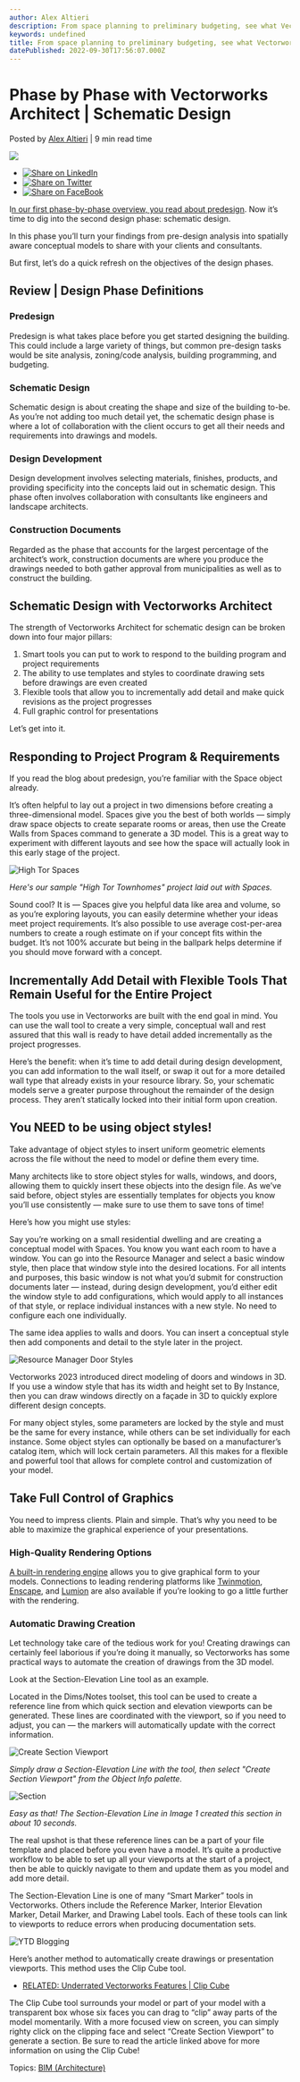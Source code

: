 ```yaml
---
author: Alex Altieri
description: From space planning to preliminary budgeting, see what Vectorworks Architect can do during schematic design.
keywords: undefined
title: From space planning to preliminary budgeting, see what Vectorworks Architect can do during schematic design. 
datePublished: 2022-09-30T17:56:07.000Z
---
```

  

# Phase by Phase with Vectorworks Architect | Schematic Design

 Posted by [Alex Altieri](https://blog.vectorworks.net/author/alex-altieri) | 9 min read time 

![](https://blog.vectorworks.net/hubfs/Blog%20Images/2022%20PVW%20Images/10_Schematic%20Design/Create%20Section%20Viewport.png) 

* [![Share on LinkedIn](https://2659751.fs1.hubspotusercontent-na1.net/hubfs/2659751/michaelDemo/share-LI.png)](http://www.linkedin.com/shareArticle?mini=true&url=https%3A%2F%2Fblog.vectorworks.net%2Fhow-does-vectorworks-work-in-schematic-design)
* [![Share on Twitter](https://2659751.fs1.hubspotusercontent-na1.net/hubfs/2659751/michaelDemo/share-TW.png)](https://www.twitter.com/share?text=Phase%20by%20Phase%20with%20Vectorworks%20Architect%20|%20Schematic%20Design&url=https%3A%2F%2Fblog.vectorworks.net%2Fhow-does-vectorworks-work-in-schematic-design&via=PMGTweets)
* [![Share on FaceBook](https://2659751.fs1.hubspotusercontent-na1.net/hubfs/2659751/michaelDemo/share-FB.png)](https://www.facebook.com/sharer/sharer.php?u=https%3A%2F%2Fblog.vectorworks.net%2Fhow-does-vectorworks-work-in-schematic-design)

I[n our first phase-by-phase overview, you read about predesign](../../../net/vectorworks/blog/what-vectorworks-architect-does-for-you-in-predesign.html). Now it’s time to dig into the second design phase: schematic design.

In this phase you’ll turn your findings from pre-design analysis into spatially aware conceptual models to share with your clients and consultants.

But first, let’s do a quick refresh on the objectives of the design phases.

## Review | Design Phase Definitions

### Predesign

Predesign is what takes place before you get started designing the building. This could include a large variety of things, but common pre-design tasks would be site analysis, zoning/code analysis, building programming, and budgeting.

### Schematic Design

Schematic design is about creating the shape and size of the building to-be. As you’re not adding too much detail yet, the schematic design phase is where a lot of collaboration with the client occurs to get all their needs and requirements into drawings and models.

### Design Development

Design development involves selecting materials, finishes, products, and providing specificity into the concepts laid out in schematic design. This phase often involves collaboration with consultants like engineers and landscape architects.

### Construction Documents 

Regarded as the phase that accounts for the largest percentage of the architect’s work, construction documents are where you produce the drawings needed to both gather approval from municipalities as well as to construct the building.

## Schematic Design with Vectorworks Architect

The strength of Vectorworks Architect for schematic design can be broken down into four major pillars:

1. Smart tools you can put to work to respond to the building program and project requirements
2. The ability to use templates and styles to coordinate drawing sets before drawings are even created
3. Flexible tools that allow you to incrementally add detail and make quick revisions as the project progresses
4. Full graphic control for presentations

Let’s get into it.

## Responding to Project Program & Requirements

If you read the blog about predesign, you’re familiar with the Space object already.

It’s often helpful to lay out a project in two dimensions before creating a three-dimensional model. Spaces give you the best of both worlds — simply draw space objects to create separate rooms or areas, then use the Create Walls from Spaces command to generate a 3D model. This is a great way to experiment with different layouts and see how the space will actually look in this early stage of the project.

![High Tor Spaces](https://blog.vectorworks.net/hs-fs/hubfs/Blog%20Images/2022%20PVW%20Images/10_Schematic%20Design/High%20Tor%20Spaces.png?width=700&name=High%20Tor%20Spaces.png)

_Here's our sample "High Tor Townhomes" project laid out with Spaces._

Sound cool? It is — Spaces give you helpful data like area and volume, so as you’re exploring layouts, you can easily determine whether your ideas meet project requirements. It’s also possible to use average cost-per-area numbers to create a rough estimate on if your concept fits within the budget. It’s not 100% accurate but being in the ballpark helps determine if you should move forward with a concept.

## Incrementally Add Detail with Flexible Tools That Remain Useful for the Entire Project

The tools you use in Vectorworks are built with the end goal in mind. You can use the wall tool to create a very simple, conceptual wall and rest assured that this wall is ready to have detail added incrementally as the project progresses.

Here’s the benefit: when it’s time to add detail during design development, you can add information to the wall itself, or swap it out for a more detailed wall type that already exists in your resource library. So, your schematic models serve a greater purpose throughout the remainder of the design process. They aren’t statically locked into their initial form upon creation.

## You NEED to be using object styles!

Take advantage of object styles to insert uniform geometric elements across the file without the need to model or define them every time.

Many architects like to store object styles for walls, windows, and doors, allowing them to quickly insert these objects into the design file. As we’ve said before, object styles are essentially templates for objects you know you’ll use consistently — make sure to use them to save tons of time! 

Here’s how you might use styles:

Say you’re working on a small residential dwelling and are creating a conceptual model with Spaces. You know you want each room to have a window. You can go into the Resource Manager and select a basic window style, then place that window style into the desired locations. For all intents and purposes, this basic window is not what you’d submit for construction documents later — instead, during design development, you’d either edit the window style to add configurations, which would apply to all instances of that style, or replace individual instances with a new style. No need to configure each one individually.

The same idea applies to walls and doors. You can insert a conceptual style then add components and detail to the style later in the project. 

![Resource Manager Door Styles](https://blog.vectorworks.net/hs-fs/hubfs/Blog%20Images/2022%20PVW%20Images/10_Schematic%20Design/Resource%20Manager%20Door%20Styles.png?width=700&name=Resource%20Manager%20Door%20Styles.png)

Vectorworks 2023 introduced direct modeling of doors and windows in 3D. If you use a window style that has its width and height set to By Instance, then you can draw windows directly on a façade in 3D to quickly explore different design concepts.

For many object styles, some parameters are locked by the style and must be the same for every instance, while others can be set individually for each instance. Some object styles can optionally be based on a manufacturer’s catalog item, which will lock certain parameters. All this makes for a flexible and powerful tool that allows for complete control and customization of your model.

## Take Full Control of Graphics

 You need to impress clients. Plain and simple. That’s why you need to be able to maximize the graphical experience of your presentations.

### High-Quality Rendering Options

[A built-in rendering engine](../../../net/vectorworks/blog/renderworks-renderings-powered-by-maxon.html) allows you to give graphical form to your models. Connections to leading rendering platforms like [Twinmotion](../../../net/vectorworks/blog/your-guide-to-rendering-with-twinmotion.html), [Enscape](../../../net/vectorworks/blog/your-guide-to-real-time-rendering-with-enscape.html), and [Lumion](../../../net/vectorworks/blog/lumion-renderings-with-vectorworks.html) are also available if you’re looking to go a little further with the rendering.

### Automatic Drawing Creation

Let technology take care of the tedious work for you! Creating drawings can certainly feel laborious if you’re doing it manually, so Vectorworks has some practical ways to automate the creation of drawings from the 3D model.

Look at the Section-Elevation Line tool as an example.

 Located in the Dims/Notes toolset, this tool can be used to create a reference line from which quick section and elevation viewports can be generated. These lines are coordinated with the viewport, so if you need to adjust, you can — the markers will automatically update with the correct information.

![Create Section Viewport](https://blog.vectorworks.net/hs-fs/hubfs/Blog%20Images/2022%20PVW%20Images/10_Schematic%20Design/Create%20Section%20Viewport.png?width=700&name=Create%20Section%20Viewport.png)

_Simply draw a Section-Elevation Line with the tool, then select "Create Section Viewport" from the Object Info palette._

![Section](https://blog.vectorworks.net/hs-fs/hubfs/Blog%20Images/2022%20PVW%20Images/10_Schematic%20Design/Section.png?width=700&name=Section.png)

_Easy as that! The Section-Elevation Line in Image 1 created this section in about 10 seconds._

The real upshot is that these reference lines can be a part of your file template and placed before you even have a model. It’s quite a productive workflow to be able to set up all your viewports at the start of a project, then be able to quickly navigate to them and update them as you model and add more detail.

The Section-Elevation Line is one of many “Smart Marker” tools in Vectorworks. Others include the Reference Marker, Interior Elevation Marker, Detail Marker, and Drawing Label tools. Each of these tools can link to viewports to reduce errors when producing documentation sets.

![YTD Blogging](https://blog.vectorworks.net/hs-fs/hubfs/Blog%20Images/2022%20PVW%20Images/10_Schematic%20Design/YTD%20Blogging.jpg?width=700&name=YTD%20Blogging.jpg) 

Here’s another method to automatically create drawings or presentation viewports. This method uses the Clip Cube tool.

* [ RELATED: Underrated Vectorworks Features | Clip Cube](../../../net/vectorworks/blog/could-this-be-the-coolest-vectorworks-feature.html)

 The Clip Cube tool surrounds your model or part of your model with a transparent box whose six faces you can drag to “clip” away parts of the model momentarily. With a more focused view on screen, you can simply righty click on the clipping face and select “Create Section Viewport” to generate a section. Be sure to read the article linked above for more information on using the Clip Cube!

 Topics: [BIM (Architecture)](https://blog.vectorworks.net/topic/bim-architecture) 

  
